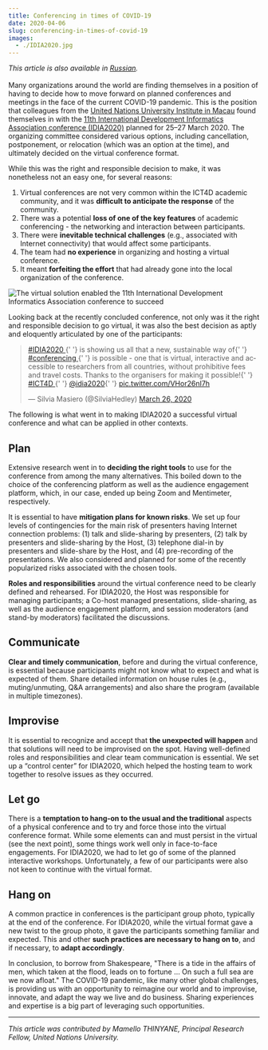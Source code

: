 ```yaml
---
title: Conferencing in times of COVID-19
date: 2020-04-06
slug: conferencing-in-times-of-covid-19
images:
  - ./IDIA2020.jpg
---
```



_This article is also available in
[Russian](/conferencing-in-times-of-covid-19-RU.pdf)._<br/><br/>Many
organizations around the world are finding themselves in a position of having to
decide how to move forward on planned conferences and meetings in the face of
the current COVID-19 pandemic. This is the position that colleagues from the
[United Nations University Institute in Macau](https://cs.unu.edu/) found
themselves in with the
[11th International Development Informatics Association conference (IDIA2020)](https://www.idia2020.com/)
planned for 25–27 March 2020. The organizing committee considered various
options, including cancellation, postponement, or relocation (which was an
option at the time), and ultimately decided on the virtual conference format.

While this was the right and responsible decision to make, it was nonetheless
not an easy one, for several reasons:

1. Virtual conferences are not very common within the ICT4D academic community,
   and it was **difficult to anticipate the response** of the community.
1. There was a potential **loss of one of the key features** of academic
   conferencing - the networking and interaction between participants.
1. There were **inevitable technical challenges** (e.g., associated with
   Internet connectivity) that would affect some participants.
1. The team had **no experience** in organizing and hosting a virtual
   conference.
1. It meant **forfeiting the effort** that had already gone into the local
   organization of the conference.

<Box mb={3}>
  <Img
    fluid={props.images[0]}
    title="The virtual solution enabled the 11th International Development Informatics Association conference to succeed"
    alt="The virtual solution enabled the 11th International Development Informatics Association conference to succeed"
  />
</Box>

Looking back at the recently concluded conference, not only was it the right and
responsible decision to go virtual, it was also the best decision as aptly and
eloquently articulated by one of the participants:

<blockquote class="twitter-tweet">
  <p lang="en" dir="ltr">
    <a href="https://twitter.com/hashtag/IDIA2020?src=hash&amp;ref_src=twsrc%5Etfw">
      #IDIA2020
    </a>{' '}
    is showing us all that a new, sustainable way of{' '}
    <a href="https://twitter.com/hashtag/conferencing?src=hash&amp;ref_src=twsrc%5Etfw">
      #conferencing
    </a>{' '}
    is possible - one that is virtual, interactive and accessible to researchers
    from all countries, without prohibitive fees and travel costs. Thanks to the
    organisers for making it possible!{' '}
    <a href="https://twitter.com/hashtag/ICT4D?src=hash&amp;ref_src=twsrc%5Etfw">
      #ICT4D
    </a>{' '}
    <a href="https://twitter.com/idia2020?ref_src=twsrc%5Etfw">@idia2020</a>{' '}
    <a href="https://t.co/VHor26nI7h">pic.twitter.com/VHor26nI7h</a>
  </p>
  &mdash; Silvia Masiero (@SilviaHedley) <a href="https://twitter.com/SilviaHedley/status/1243200513027510277?ref_src=twsrc%5Etfw">March 26, 2020</a>
</blockquote> <script
  async
  src="https://platform.twitter.com/widgets.js"
  charset="utf-8"
></script>

The following is what went in to making IDIA2020 a successful virtual conference
and what can be applied in other contexts.

## Plan

Extensive research went in to **deciding the right tools** to use for the
conference from among the many alternatives. This boiled down to the choice of
the conferencing platform as well as the audience engagement platform, which, in
our case, ended up being Zoom and Mentimeter, respectively.

It is essential to have **mitigation plans for known risks**. We set up four
levels of contingencies for the main risk of presenters having Internet
connection problems: (1) talk and slide-sharing by presenters, (2) talk by
presenters and slide-sharing by the Host, (3) telephone dial-in by presenters
and slide-share by the Host, and (4) pre-recording of the presentations. We also
considered and planned for some of the recently popularized risks associated
with the chosen tools.

**Roles and responsibilities** around the virtual conference need to be clearly
defined and rehearsed. For IDIA2020, the Host was responsible for managing
participants; a Co-host managed presentations, slide-sharing, as well as the
audience engagement platform, and session moderators (and stand-by moderators)
facilitated the discussions.

## Communicate

**Clear and timely communication**, before and during the virtual conference, is
essential because participants might not know what to expect and what is
expected of them. Share detailed information on house rules (e.g.,
muting/unmuting, Q&A arrangements) and also share the program (available in
multiple timezones).

## Improvise

It is essential to recognize and accept that **the unexpected will happen** and
that solutions will need to be improvised on the spot. Having well-defined roles
and responsibilities and clear team communication is essential. We set up a
“control center” for IDIA2020, which helped the hosting team to work together to
resolve issues as they occurred.

## Let go

There is a **temptation to hang-on to the usual and the traditional** aspects of
a physical conference and to try and force those into the virtual conference
format. While some elements can and must persist in the virtual (see the next
point), some things work well only in face-to-face engagements. For IDIA2020, we
had to let go of some of the planned interactive workshops. Unfortunately, a few
of our participants were also not keen to continue with the virtual format.

## Hang on

A common practice in conferences is the participant group photo, typically at
the end of the conference. For IDIA2020, while the virtual format gave a new
twist to the group photo, it gave the participants something familiar and
expected. This and other **such practices are necessary to hang on to**, and if
necessary, to **adapt accordingly**.

In conclusion, to borrow from Shakespeare, "There is a tide in the affairs of
men, which taken at the flood, leads on to fortune … On such a full sea are we
now afloat." The COVID-19 pandemic, like many other global challenges, is
providing us with an opportunity to reimagine our world and to improvise,
innovate, and adapt the way we live and do business. Sharing experiences and
expertise is a big part of leveraging such opportunities.

---

_This article was contributed by Mamello THINYANE, Principal Research Fellow,
United Nations University._

